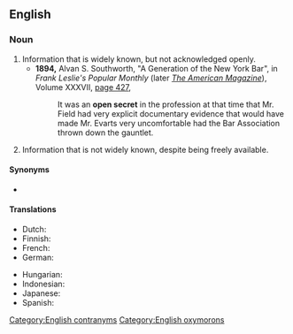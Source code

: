 ==English==

===Noun===
{{en-noun}}

# Information that is widely known, but not acknowledged openly.
#* '''1894,''' Alvan S. Southworth, "A Generation of the New York Bar", in ''Frank Leslie's Popular Monthly'' (later ''[[w:American Magazine|The American Magazine]]''), Volume XXXVII, [http://books.google.com/books?id=WfEJAAAAIAAJ&amp;pg=RA1-PA427&amp;dq=%22open+secret%22 page 427],
#*: It was an '''open secret''' in the profession at that time that Mr. Field had very explicit documentary evidence that would have made Mr. Evarts very uncomfortable had the Bar Association thrown down the gauntlet.
# {{lb|en|dated}} Information that is not widely known, despite being freely available.

====Synonyms====
* {{l|en|secret of Polichinelle}}

====Translations====
{{trans-top|widely known fact not mentioned}}
* Dutch: {{t|nl|publiek geheim|n}}
* Finnish: {{t-needed|fi}}
* French: {{t+|fr|secret de Polichinelle|m}}
* German: {{t|de|offenes Geheimnis|n}}
{{trans-mid}}
* Hungarian: {{t|hu|nyílt titok}}
* Indonesian: {{t+|id|rahasia umum}}
* Japanese: {{t|ja|公然の秘密|tr=kōzen no himitsu|sc=Jpan}}
* Spanish: {{t|es|secreto a voces|m}}
{{trans-bottom}}

[[Category:English contranyms]]
[[Category:English oxymorons]]